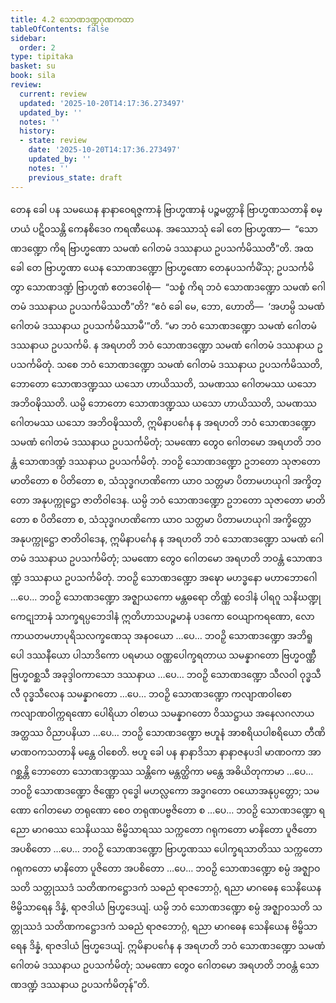 ```yaml
---
title: 4.2 သောဏဒဏ္ဍဂုဏကထာ
tableOfContents: false
sidebar:
  order: 2
type: tipitaka
basket: su
book: sila
review:
  current: review
  updated: '2025-10-20T14:17:36.273497'
  updated_by: ''
  notes: ''
  history:
  - state: review
    date: '2025-10-20T14:17:36.273497'
    updated_by: ''
    notes: ''
    previous_state: draft
---
```



<DynamicBreadcrumb />


<ReviewStatus review={frontmatter.review} showDetails={true} />

<HypothesisAnnotation frontmatter={frontmatter} />

<Division number="303" book="sila" e="ch" v="6" p="105">

<Paragraph number="429" book="sila">
တေန ခေါ ပန သမယေန နာနာဝေရဇ္ဇကာနံ ဗြာဟ္မဏာနံ ပဉ္စမတ္တာနိ ဗြာဟ္မဏသတာနိ စမ္ပာယံ ပဋိဝသန္တိ ကေနစိဒေဝ ကရဏီယေန. အဿောသုံ ခေါ တေ ဗြာဟ္မဏာ—  “သောဏဒဏ္ဍော ကိရ ဗြာဟ္မဏော သမဏံ ဂေါတမံ ဒဿနာယ ဥပသင်္ကမိဿတီ”တိ. အထ ခေါ တေ ဗြာဟ္မဏာ ယေန သောဏဒဏ္ဍော ဗြာဟ္မဏော တေနုပသင်္ကမိံသု; ဥပသင်္ကမိတွာ သောဏဒဏ္ဍံ ဗြာဟ္မဏံ ဧတဒဝေါစုံ—  “သစ္စံ ကိရ ဘဝံ သောဏဒဏ္ဍော သမဏံ ဂေါတမံ ဒဿနာယ ဥပသင်္ကမိဿတီ”တိ? “ဧဝံ ခေါ မေ, ဘော, ဟောတိ—  ‘အဟမ္ပိ သမဏံ ဂေါတမံ ဒဿနာယ ဥပသင်္ကမိဿာမီ’”တိ.
</Paragraph>

<Paragraph number="430" book="sila">
“မာ ဘဝံ သောဏဒဏ္ဍော သမဏံ ဂေါတမံ ဒဿနာယ ဥပသင်္ကမိ. န အရဟတိ ဘဝံ သောဏဒဏ္ဍော သမဏံ ဂေါတမံ ဒဿနာယ ဥပသင်္ကမိတုံ. သစေ ဘဝံ သောဏဒဏ္ဍော သမဏံ ဂေါတမံ ဒဿနာယ ဥပသင်္ကမိဿတိ, ဘောတော သောဏဒဏ္ဍဿ ယသော ဟာယိဿတိ, သမဏဿ ဂေါတမဿ ယသော အဘိဝဍ္ဎိဿတိ. ယမ္ပိ ဘောတော သောဏဒဏ္ဍဿ ယသော ဟာယိဿတိ, သမဏဿ ဂေါတမဿ ယသော အဘိဝဍ္ဎိဿတိ, ဣမိနာပင်္ဂေန န အရဟတိ ဘဝံ သောဏဒဏ္ဍော သမဏံ ဂေါတမံ ဒဿနာယ ဥပသင်္ကမိတုံ; သမဏော တွေဝ ဂေါတမော အရဟတိ ဘဝန္တံ သောဏဒဏ္ဍံ ဒဿနာယ ဥပသင်္ကမိတုံ.
</Paragraph>

<Paragraph number="431" book="sila">
ဘဝဉှိ သောဏဒဏ္ဍော ဥဘတော သုဇာတော မာတိတော စ ပိတိတော စ, သံသုဒ္ဓဂဟဏိကော ယာဝ သတ္တမာ ပိတာမဟယုဂါ အက္ခိတ္တော အနုပက္ကုဋ္ဌော ဇာတိဝါဒေန. ယမ္ပိ ဘဝံ သောဏဒဏ္ဍော ဥဘတော သုဇာတော မာတိတော စ ပိတိတော စ, သံသုဒ္ဓဂဟဏိကော ယာဝ သတ္တမာ ပိတာမဟယုဂါ အက္ခိတ္တော အနုပက္ကုဋ္ဌော ဇာတိဝါဒေန, ဣမိနာပင်္ဂေန န အရဟတိ ဘဝံ သောဏဒဏ္ဍော သမဏံ ဂေါတမံ ဒဿနာယ ဥပသင်္ကမိတုံ; သမဏော တွေဝ ဂေါတမော အရဟတိ ဘဝန္တံ သောဏဒဏ္ဍံ ဒဿနာယ ဥပသင်္ကမိတုံ.
</Paragraph>

<Paragraph number="432" book="sila">
ဘဝဉှိ သောဏဒဏ္ဍော အဍ္ဎော မဟဒ္ဓနော မဟာဘောဂေါ …ပေ…
</Paragraph>

<Paragraph number="433" book="sila">
ဘဝဉှိ သောဏဒဏ္ဍော အဇ္ဈာယကော မန္တဓရော တိဏ္ဏံ ဝေဒါနံ ပါရဂူ သနိဃဏ္ဍုကေဋုဘာနံ သာက္ခရပ္ပဘေဒါနံ ဣတိဟာသပဉ္စမာနံ ပဒကော ဝေယျာကရဏော, လောကာယတမဟာပုရိသလက္ခဏေသု အနဝယော …ပေ…
</Paragraph>

<Paragraph number="434" book="sila">
ဘဝဉှိ သောဏဒဏ္ဍော အဘိရူပေါ ဒဿနီယော ပါသာဒိကော ပရမာယ ဝဏ္ဏပေါက္ခရတာယ သမန္နာဂတော ဗြဟ္မဝဏ္ဏီ ဗြဟ္မဝစ္ဆသီ အခုဒ္ဒါဝကာသော ဒဿနာယ …ပေ…
</Paragraph>

<Paragraph number="435" book="sila">
ဘဝဉှိ သောဏဒဏ္ဍော သီလဝါ ဝုဒ္ဓသီလီ ဝုဒ္ဓသီလေန သမန္နာဂတော …ပေ…
</Paragraph>

<Paragraph number="436" book="sila">
ဘဝဉှိ သောဏဒဏ္ဍော ကလျာဏဝါစော ကလျာဏဝါက္ကရဏော ပေါရိယာ ဝါစာယ သမန္နာဂတော ဝိဿဋ္ဌာယ အနေလဂလာယ အတ္ထဿ ဝိညာပနိယာ …ပေ…
</Paragraph>

<Paragraph number="437" book="sila">
ဘဝဉှိ သောဏဒဏ္ဍော ဗဟူနံ အာစရိယပါစရိယော တီဏိ မာဏဝကသတာနိ မန္တေ ဝါစေတိ. ဗဟူ ခေါ ပန နာနာဒိသာ နာနာဇနပဒါ မာဏဝကာ အာဂစ္ဆန္တိ ဘောတော သောဏဒဏ္ဍဿ သန္တိကေ မန္တတ္ထိကာ မန္တေ အဓိယိတုကာမာ …ပေ…
</Paragraph>

<Paragraph number="438" book="sila">
ဘဝဉှိ သောဏဒဏ္ဍော ဇိဏ္ဏော ဝုဒ္ဓေါ မဟလ္လကော အဒ္ဓဂတော ဝယောအနုပ္ပတ္တော; သမဏော ဂေါတမော တရုဏော စေဝ တရုဏပဗ္ဗဇိတော စ …ပေ…
</Paragraph>

<Paragraph number="439" book="sila">
ဘဝဉှိ သောဏဒဏ္ဍော ရညော မာဂဓဿ သေနိယဿ ဗိမ္ဗိသာရဿ သက္ကတော ဂရုကတော မာနိတော ပူဇိတော အပစိတော …ပေ…
</Paragraph>

<Paragraph number="440" book="sila">
ဘဝဉှိ သောဏဒဏ္ဍော ဗြာဟ္မဏဿ ပေါက္ခရသာတိဿ သက္ကတော ဂရုကတော မာနိတော ပူဇိတော အပစိတော …ပေ…
</Paragraph>

<Paragraph number="441" book="sila">
ဘဝဉှိ သောဏဒဏ္ဍော စမ္ပံ အဇ္ဈာဝသတိ သတ္တုဿဒံ သတိဏကဋ္ဌောဒကံ သဓညံ ရာဇဘောဂ္ဂံ, ရညာ မာဂဓေန သေနိယေန ဗိမ္ဗိသာရေန ဒိန္နံ, ရာဇဒါယံ ဗြဟ္မဒေယျံ. ယမ္ပိ ဘဝံ သောဏဒဏ္ဍော စမ္ပံ အဇ္ဈာဝသတိ သတ္တုဿဒံ သတိဏကဋ္ဌောဒကံ သဓညံ ရာဇဘောဂ္ဂံ, ရညာ မာဂဓေန သေနိယေန ဗိမ္ဗိသာရေန ဒိန္နံ, ရာဇဒါယံ ဗြဟ္မဒေယျံ. ဣမိနာပင်္ဂေန န အရဟတိ ဘဝံ သောဏဒဏ္ဍော သမဏံ ဂေါတမံ ဒဿနာယ ဥပသင်္ကမိတုံ; သမဏော တွေဝ ဂေါတမော အရဟတိ ဘဝန္တံ သောဏဒဏ္ဍံ ဒဿနာယ ဥပသင်္ကမိတုန်”တိ.
</Paragraph>
</Division>
